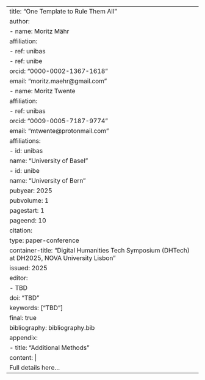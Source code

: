 ---
title: "One Template to Rule Them All"
author:
  - name: Moritz Mähr
    affiliation:
      - ref: unibas
      - ref: unibe
    orcid: "0000-0002-1367-1618"
    email: "moritz.maehr@gmail.com"
  - name: Moritz Twente
    affiliation:
      - ref: unibas
    orcid: "0009-0005-7187-9774"
    email: "mtwente@protonmail.com"
affiliations: 
  - id: unibas
    name: "University of Basel"
  - id: unibe
    name: "University of Bern"
pubyear: 2025
pubvolume: 1
pagestart: 1
pageend: 10
citation:
  type: paper-conference
  container-title: "Digital Humanities Tech Symposium (DHTech) at DH2025, NOVA University Lisbon"
  issued: 2025
  editor:
    - TBD
doi: "TBD"
keywords: ["TBD"]
final: true
bibliography: bibliography.bib
appendix:
  - title: "Additional Methods"
    content: |
      Full details here...
---